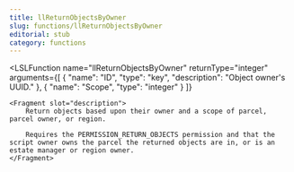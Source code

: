 ```yaml
---
title: llReturnObjectsByOwner
slug: functions/llReturnObjectsByOwner
editorial: stub
category: functions
---
```


<LSLFunction
	name="llReturnObjectsByOwner"
	returnType="integer"
	arguments={[
	{
		"name": "ID",
		"type": "key",
		"description": "Object owner's UUID."
	},
	{
		"name": "Scope",
		"type": "integer"
	}
]}
>
	<Fragment slot="description">
		Return objects based upon their owner and a scope of parcel, parcel owner, or region.
		
		Requires the PERMISSION_RETURN_OBJECTS permission and that the script owner owns the parcel the returned objects are in, or is an estate manager or region owner.
	</Fragment>
</LSLFunction>
